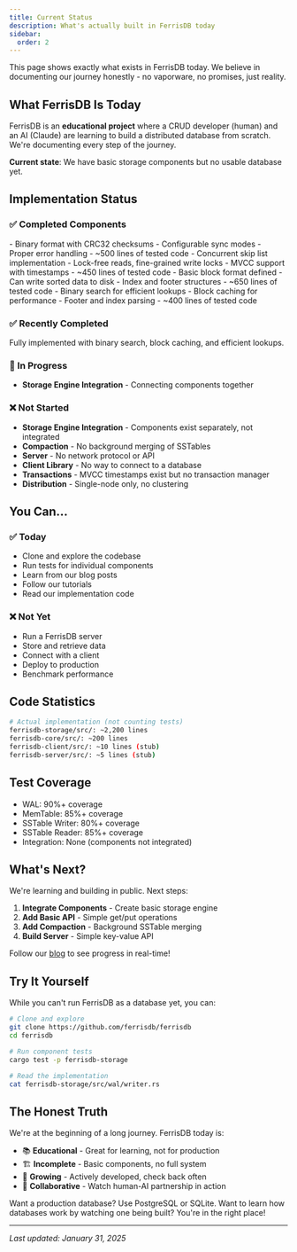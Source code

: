 ```yaml
---
title: Current Status
description: What's actually built in FerrisDB today
sidebar:
  order: 2
---
```



<Aside type="tip" title="Radical Transparency">
  This page shows exactly what exists in FerrisDB today. We believe in documenting our journey
  honestly - no vaporware, no promises, just reality.
</Aside>

## What FerrisDB Is Today

FerrisDB is an **educational project** where a CRUD developer (human) and an AI (Claude) are learning to build a distributed database from scratch. We're documenting every step of the journey.

**Current state**: We have basic storage components but no usable database yet.

## Implementation Status

### ✅ Completed Components

<CardGrid>
  <Card title="Write-Ahead Log (WAL)" icon="document">
    - Binary format with CRC32 checksums
    - Configurable sync modes
    - Proper error handling
    - ~500 lines of tested code
  </Card>

<Card title="MemTable (Skip List)" icon="list-format">
  - Concurrent skip list implementation - Lock-free reads, fine-grained write locks - MVCC support
  with timestamps - ~450 lines of tested code
</Card>

<Card title="SSTable Writer" icon="document">
  - Basic block format defined - Can write sorted data to disk - Index and footer structures - ~650
  lines of tested code
</Card>

  <Card title="SSTable Reader" icon="open-book">
    - Binary search for efficient lookups
    - Block caching for performance
    - Footer and index parsing
    - ~400 lines of tested code
  </Card>
</CardGrid>

### ✅ Recently Completed

<Card title="SSTable Reader" icon="open-book">
  <Badge text="COMPLETED" variant="success" />
  Fully implemented with binary search, block caching, and efficient lookups.
</Card>

### 🚧 In Progress

- **Storage Engine Integration** - Connecting components together

### ❌ Not Started

- **Storage Engine Integration** - Components exist separately, not integrated
- **Compaction** - No background merging of SSTables
- **Server** - No network protocol or API
- **Client Library** - No way to connect to a database
- **Transactions** - MVCC timestamps exist but no transaction manager
- **Distribution** - Single-node only, no clustering

## You Can...

### ✅ Today

- Clone and explore the codebase
- Run tests for individual components
- Learn from our blog posts
- Follow our tutorials
- Read our implementation code

### ❌ Not Yet

- Run a FerrisDB server
- Store and retrieve data
- Connect with a client
- Deploy to production
- Benchmark performance

## Code Statistics

```bash
# Actual implementation (not counting tests)
ferrisdb-storage/src/: ~2,200 lines
ferrisdb-core/src/: ~200 lines
ferrisdb-client/src/: ~10 lines (stub)
ferrisdb-server/src/: ~5 lines (stub)
```

## Test Coverage

- WAL: 90%+ coverage
- MemTable: 85%+ coverage
- SSTable Writer: 80%+ coverage
- SSTable Reader: 85%+ coverage
- Integration: None (components not integrated)

## What's Next?

We're learning and building in public. Next steps:

1. **Integrate Components** - Create basic storage engine
2. **Add Basic API** - Simple get/put operations
3. **Add Compaction** - Background SSTable merging
4. **Build Server** - Simple key-value API

Follow our [blog](/blog/) to see progress in real-time!

## Try It Yourself

While you can't run FerrisDB as a database yet, you can:

```bash
# Clone and explore
git clone https://github.com/ferrisdb/ferrisdb
cd ferrisdb

# Run component tests
cargo test -p ferrisdb-storage

# Read the implementation
cat ferrisdb-storage/src/wal/writer.rs
```

## The Honest Truth

We're at the beginning of a long journey. FerrisDB today is:

- 📚 **Educational** - Great for learning, not for production
- 🏗️ **Incomplete** - Basic components, no full system
- 🌱 **Growing** - Actively developed, check back often
- 🤝 **Collaborative** - Watch human-AI partnership in action

<Aside type="note">
  Want a production database? Use PostgreSQL or SQLite. Want to learn how databases work by watching
  one being built? You're in the right place!
</Aside>

---

_Last updated: January 31, 2025_
